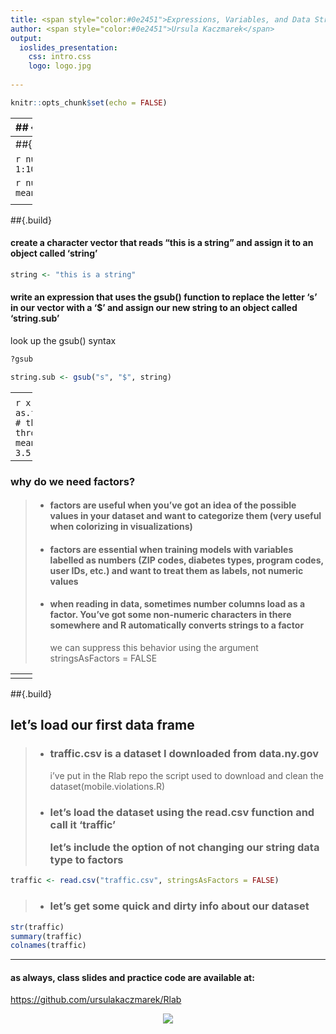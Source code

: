 ---
title: <span style="color:#0e2451">Expressions, Variables, and Data Structures</span>
author: <span style="color:#0e2451">Ursula Kaczmarek</span>
output: 
  ioslides_presentation:
    css: intro.css
    logo: logo.jpg
    
---

```{r setup, include=FALSE}
knitr::opts_chunk$set(echo = FALSE)
```

----
## {.build}
<h3>a note on expressions</h3>
<p>list of constants (the vectors), names (the labels for our vectors), and calls (everything that happens) behind each computation (action)</p>
```{r, eval = FALSE, echo = TRUE, prompt = TRUE}
# here is a simple operation using the variables x and y
x <- 10
y <- x * 10
is.vector(y)
```

```{r, eval = FALSE, echo = TRUE, prompt = TRUE}
# get the expression that makes up that operation
exp <- quote(y <- x * 10)
exp # this is the action behind but distinct from the result of 100
# parse the syntax of this expression using ast() from the 'pryr' package
ast(x <- 10)
## the whole group below is the call
#> \- ()
#>  \- `<- # a name
#>  \- `x # a name
#>  \-  10 # a constant 
```

----
##{.build}
<h3>let's write some quick expressions</h3>
<h4>create a vector with a value of one to 100 and assign it to an object called 'num.range'.</h4>
<p>use a colon to denote the range (start:end)</p>

```{r, eval = FALSE, echo = TRUE, prompt = TRUE}
num.range <- 1:100
```
<h4>write an expression that uses the mean() function to find the mean value of our num.range object. assign it to an object named 'num.mean'</h4>
<p>our function syntax is mean(object)</p>

```{r, eval = FALSE, echo = TRUE, prompt = TRUE}
num.mean <- mean(num.range)
```

<h4>print out num.mean</h4>
```{r, eval = FALSE, echo = TRUE, prompt = TRUE}
num.mean
```

----
##{.build}
<h4>create a character vector that reads "this is a string" and assign it to an object called 'string'</h4>

```{r, eval = FALSE, echo = TRUE, prompt = TRUE}
string <- "this is a string"
```

<h4>write an expression that uses the gsub() function to replace the letter 's' in our vector with a '$' and assign our new string to an object called 'string.sub'</h4>
<p>look up the gsub() syntax</p>

```{r, eval = FALSE, echo = TRUE, prompt = TRUE}
?gsub
```

```{r, eval = FALSE, echo = TRUE, prompt = TRUE}
string.sub <- gsub("s", "$", string)
```
----
<h3>pro tips on naming variables</h3>
>- <p>don't use existing function names like sum, mean, parse, etc.    
want to find out if your object is a function? use <span style="color:#0e2451">is.function()</span>
>- <p>don't use logic type vectors (TRUE or FALSE or NA or T or F)</p>
>- <p>don't begin them with numbers (R will paste an 'x' before column headers starting with numbers)</p>
>- <p>remember R replaces original objects when their assigned variables take on new assignments. look at the global environment pane to see the active values and datasets.</p>
>- <p>give them some referential meaning</p>
<center>![](starship.jpg) ![](crew.jpg)</center>

----
<h3>the class attribute and factors</h3>
<h4>every object has attributes, the most important are type, name, dimension, and class</h4>
<h4>common classes: character, integer, list, data.frame...</h4>
<p>in general, an object's class determines its behavior (e.g., how it responds to a function) and is different from an object's type, which relates to how it's stored in memory</p>
<h4>factors are a class of vectors that have predefined values to store categorical data</h4> 
<p>you can't pass numeric functions through factors even if the vector is a number</p>
```{r, eval = FALSE, echo = TRUE, prompt = TRUE}
x <- 1:10
mean(x)
```

```{r, eval = FALSE, echo = TRUE, prompt = TRUE}
x <- as.factor(1:10)
# these will throw an error
mean(x)
x[3] <- 3.5
```

----
<h3>why do we need factors?</h3>
>- <h4>factors are useful when you've got an idea of the possible values in your dataset and want to categorize them (very useful when colorizing in visualizations)</h4>
>- <h4>factors are essential when training models with variables labelled as numbers (ZIP codes, diabetes types, program codes, user IDs, etc.) and want to treat them as labels, not numeric values
>- <h4> when reading in data, sometimes number columns load as a factor. You've got some non-numeric characters in there somewhere and R automatically converts strings to a factor</h4>
  <p>we can suppress this behavior using the argument stringsAsFactors = FALSE</p>

----
<h3>next up: multi-dimensional data structures</h3>
>- <h4>matrices and arrays: same vector class</h4>
    <p>a matrix is just a 2D array</p>
>- <h4>matrices are useful if you want to store your data in a grid. we won't have much use for them at first</h4>
    <p>most of the data we'll see is made up of different classes and must be stored in a data frame</p>
>- <h4>data frames are simply equal-length lists (typeof() will produce "list")</h4>
>- <h4>it's useful to know the basics of these multidimensional structures when we start passing functions through our data</h4>

----
<h3>let's look at dimensions</h3>
```{r, eval = FALSE, echo = TRUE, prompt = TRUE}
x <- matrix(1:10, ncol = 2, nrow = 5)
x
```
<p>note the numbers in the square brackets</p>
```{r, eval = FALSE, echo = TRUE, prompt = TRUE}
shows <- data.frame(character = c("Kirk", "Picard", "Janeway"),
                    show = c("Star Trek", "TNG", "Voyager"),
                    show.order = c(1,2,3), stringsAsFactors = FALSE)
colnames(shows)
colnames(shows) <- c("captains", "show", "show.order")
colnames(shows)[colnames(shows) == 'show'] <- 'show.name' #or
colnames(shows)[2] <- 'show.name'
```
----
##{.build}
<h2>let's load our first data frame</h2>
>- <h3>traffic.csv is a dataset I downloaded from data.ny.gov</h3>
<p>i've put in the Rlab repo the script used to download and clean the dataset(mobile.violations.R)</p>
>- <h3>let's load the dataset using the read.csv function and call it 'traffic'
<p>let's include the option of not changing our string data type to factors</p>

```{r, eval = FALSE, echo = TRUE, prompt = TRUE}
traffic <- read.csv("traffic.csv", stringsAsFactors = FALSE)
```

>- <h3>let's get some quick and dirty info about our dataset</h3> 
```{r, eval = FALSE, echo = TRUE, prompt = TRUE}
str(traffic)
summary(traffic)
colnames(traffic)
```

----
<h4>as always, class slides and practice code are available at:</h4>
[https://github.com/ursulakaczmarek/Rlab](https://github.com/ursulakaczmarek/Rlab)
<p></p>
<center> ![](github.jpg)</center>
